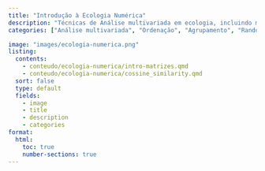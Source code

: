 ```yaml
---
title: "Introdução à Ecologia Numérica"
description: "Técnicas de Análise multivariada em ecologia, incluindo métodos de ordenação, agrupamento, cálculo de distâncias ecológicas e testes de randomização, para investigação de padrões em comunidades ecológicas."
categories: ["Análise multivariada", "Ordenação", "Agrupamento", "Randomização", "Distância ecológica"]

image: "images/ecologia-numerica.png"
listing:
  contents:
    - conteudo/ecologia-numerica/intro-matrizes.qmd
    - conteudo/ecologia-numerica/cossine_similarity.qmd
  sort: false
  type: default
  fields: 
    - image
    - title
    - description
    - categories
format:
  html:
    toc: true
    number-sections: true
---
```

